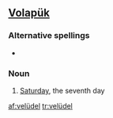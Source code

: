 ==[[Volapük]]==
{{attention|vo|POS?}}
===Alternative spellings===
* {{l|vo|veluydel}}

===Noun===
{{infl|vo|noun}}

# [[Saturday]], the seventh day

[[af:velüdel]]
[[tr:velüdel]]